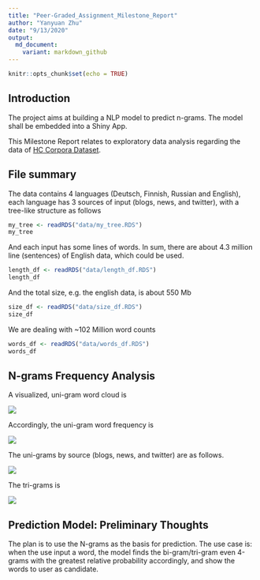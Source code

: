 ```yaml
---
title: "Peer-Graded_Assignment_Milestone_Report"
author: "Yanyuan Zhu"
date: "9/13/2020"
output: 
  md_document:
    variant: markdown_github
---
```


```r
knitr::opts_chunk$set(echo = TRUE)
```

## Introduction

The project aims at building a NLP model to predict n-grams. The model shall be embedded into a Shiny App. 

This Milestone Report relates to exploratory data analysis regarding the data of <a href = "https://d396qusza40orc.cloudfront.net/dsscapstone/dataset/Coursera-SwiftKey.zip"> HC Corpora Dataset</a>.

## File summary
The data contains 4 languages (Deutsch, Finnish, Russian and English), each language has 3 sources of input (blogs, news, and twitter), with a tree-like structure as follows
```r
my_tree <- readRDS("data/my_tree.RDS")
my_tree
```

And each input has some lines of words. In sum, there are about 4.3 million line (sentences) of English data, which could be used.
```r
length_df <- readRDS("data/length_df.RDS")
length_df
```
And the total size, e.g. the english data, is about 550 Mb
```r
size_df <- readRDS("data/size_df.RDS")
size_df
```
We are dealing with ~102 Million word counts
```r
words_df <- readRDS("data/words_df.RDS")
words_df
```
## N-grams Frequency Analysis
A visualized, uni-gram word cloud is 

<img src="data/word_cloud.png">

Accordingly, the uni-gram word frequency is 

<img src = "data/uni-gram.png">

The uni-grams by source (blogs, news, and twitter) are as follows. 

<img src = "data/uni-gram-source.png">

The tri-grams is 

<img src = "data/tri-gram.png">

## Prediction Model: Preliminary Thoughts

The plan is to use the N-grams as the basis for prediction. The use case is: when the use input a word, the model finds the bi-gram/tri-gram even 4-grams with the greatest relative probability accordingly, and show the words to user as candidate. 
